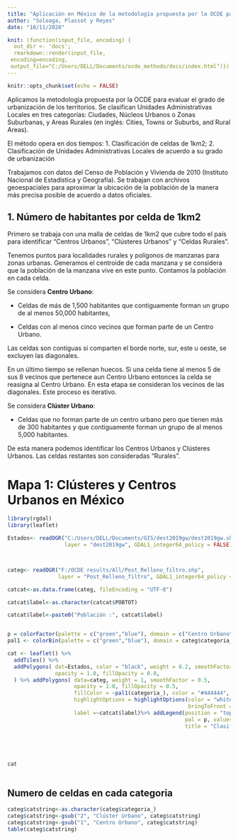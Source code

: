 ```yaml
---
title: "Aplicación en México de la metodología propuesta por la OCDE para evaluar el grado de urbanización de los territorios"
author: "Soloaga, Plassot y Reyes"
date: "10/11/2020"

knit: (function(input_file, encoding) {
  out_dir <- 'docs';
  rmarkdown::render(input_file,
 encoding=encoding,
 output_file="C:/Users/DELL/Documents/ocde_methodo/docs/index.html")})
---
```



```r
knitr::opts_chunk$set(echo = FALSE)
```

Aplicamos la metodología propuesta por la OCDE para evaluar el grado de urbanización de los territorios. Se clasifican Unidades Administrativas Locales en tres categorías: Ciudades, Núcleos Urbanos o  Zonas Suburbanas, y Areas Rurales (en inglés: Cities, Towns or Suburbs, and Rural Areas).

El método opera en dos tiempos: 1. Clasificación de celdas de 1km2; 2. Clasificación de Unidades Administrativas Locales de acuerdo a su grado de urbanización

Trabajamos con datos del Censo de Población y Vivienda de 2010 (Instituto Nacional de Estadística y Geografía). Se trabajan con archivos geoespaciales para aproximar la ubicación de la población de la manera más precisa posible de acuerdo a datos oficiales. 

## 1. Número de habitantes por celda de 1km2

Primero se trabaja con una malla de celdas de 1km2 que cubre todo el país para identificar “Centros Urbanos”, “Clústeres Urbanos” y “Celdas Rurales”. 

Tenemos puntos para localidades rurales y polígonos de manzanas para zonas urbanas. Generamos el centroide de cada manzana y se considera que la población de la manzana vive en este punto. Contamos la población en cada celda.

Se considera **Centro Urbano**:

- Celdas de más de 1,500 habitantes que contiguamente forman un grupo de al menos 50,000 habitantes,

- Celdas con al menos cinco vecinos que forman parte de un Centro Urbano.

Las celdas son contiguas si comparten el borde norte, sur, este u oeste, se excluyen las diagonales.

En un último tiempo se rellenan huecos. Si una celda tiene al menos 5 de sus 8 vecinos que pertenece aun Centro Urbano entonces la celda se reasigna al Centro Urbano. En esta etapa se consideran los vecinos de las diagonales. Este proceso es iterativo.

Se considera **Clúster Urbano**: 

-  Celdas que no forman parte de un centro urbano pero que tienen más de 300 habitantes y que contiguamente forman un grupo de al menos 5,000 habitantes. 

De esta manera podemos identificar los Centros Urbanos y Clústeres Urbanos. Las celdas restantes son consideradas “Rurales”.


# Mapa 1: Clústeres y Centros Urbanos en México 
 
```r


library(rgdal)
library(leaflet)

Estados<- readOGR("C:/Users/DELL/Documents/GIS/dest2019gw/dest2019gw.shp",
                  layer = "dest2019gw", GDAL1_integer64_policy = FALSE)



categ<- readOGR("F:/OCDE results/All/Post_Relleno_filtro.shp",
                layer = "Post_Relleno_filtro", GDAL1_integer64_policy = FALSE)

catcat<-as.data.frame(categ, fileEncoding = "UTF-8")

catcat$label<-as.character(catcat$POBTOT)

catcat$label<-paste0("Población :", catcat$label)


p = colorFactor(palette = c("green","blue"), domain = c("Centro Urbano","Clúster Urbano"),ordered = T)
pal1 <- colorBin(palette = c("green","blue"), domain = categ$categoria_, bins = 3)

cat <- leaflet() %>%
  addTiles() %>%
  addPolygons( dat=Estados, color = "black", weight = 0.2, smoothFactor = 0.5,
               opacity = 1.0, fillOpacity = 0.0,
  ) %>% addPolygons( data=categ, weight = 1, smoothFactor = 0.5,
                     opacity = 1.0, fillOpacity = 0.5,
                     fillColor = ~pal1(categoria_), color = "#444444",
                     highlightOptions = highlightOptions(color = "white", weight = 2,
                                                         bringToFront = TRUE), 
                     label =~catcat$label)%>% addLegend(position = "topright",
                                                        pal = p, values = c("Centro Urbano","Clúster Urbano"),
                                                        title = "Clasificación de celdas")



 

```



```r

cat 
  
```

## Numero de celdas en cada categoria 
```r

categ$catstring<-as.character(categ$categoria_)
categ$catstring<-gsub("2", "Clúster Urbano", categ$catstring)
categ$catstring<-gsub("1", "Centro Urbano", categ$catstring)
table(categ$catstring)

```

